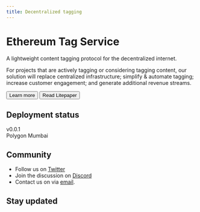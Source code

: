 ```yaml
---
title: Decentralized tagging
---
```


# Ethereum Tag Service

<p className="text-xl font-semibold">A lightweight content tagging protocol for the decentralized internet.</p>
<p>For projects that are actively tagging or considering tagging content, our solution will replace centralized infrastructure; simplify & automate tagging; increase customer engagement; and generate additional revenue streams.</p>

<button className="bg-transparent hover:bg-blue-500 text-blue-700 font-semibold hover:text-white py-2 px-4 border border-blue-500 hover:border-transparent rounded">
  Learn more
</button>
<button className="bg-blue-500 hover:bg-blue-700 text-white font-bold py-2 px-4
my-4 rounded">
  Read Litepaper
</button>

## Deployment status

<div class="flex flex-shrink-0 my-4">
  <div class="flex flex-shrink-0 text-sm items-center pr-2">
    <div class="bg-gray-300 text-gray-600 px-2 py-1 rounded-l">v0.0.1</div>
    <div class="bg-orange-200 text-green-700 px-2 py-1 rounded-r">Polygon Mumbai</div>
  </div>
</div>

## Community

- Follow us on [Twitter](https://twitter.com/etsxyz)
- Join the discussion on [Discord](https://discord.com/invite/EyTJFRm)
- Contact us on via
[email](mailto:team@ets.xyz).

## Stay updated
